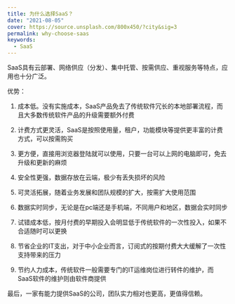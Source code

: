 ```yaml
---
title: 为什么选择SaaS？
date: "2021-08-05"
cover: https://source.unsplash.com/800x450/?city&sig=3
permalink: why-choose-saas
keywords:
  - SaaS
---
```


SaaS具有云部署、网络供应（分发）、集中托管、按需供应、重视服务等特点，应用也十分广泛。

优势：

1. 成本低。没有实施成本，SaaS产品免去了传统软件冗长的本地部署流程，而且大多数传统软件产品的升级需要额外付费

2. 计费方式更灵活，SaaS是按照使用量，租户，功能模块等提供更丰富的计费方式，可以按需购买

3. 更方便，直接用浏览器登陆就可以使用，只要一台可以上网的电脑即可，免去升级和更新的麻烦

4. 安全性更强，数据存放在云端，极少有丢失损坏的风险

5. 可灵活拓展，随着业务发展和团队规模的扩大，按需扩大使用范围

6. 数据实时同步，无论是在pc端还是手机端，不同用户和地区，数据会实时同步

7. 试错成本低，按月付费的早期投入会明显低于传统软件的一次性投入，如果不合适随时可以更换

8. 节省企业的IT支出，对于中小企业而言，订阅式的按期付费大大缓解了一次性支持带来的压力

9. 节约人力成本，传统软件一般需要专门的IT运维岗位进行转件的维护，而SaaS软件的维护则由软件商提供

最后，一家有能力提供SaaS的公司，团队实力相对也更高，更值得信赖。
